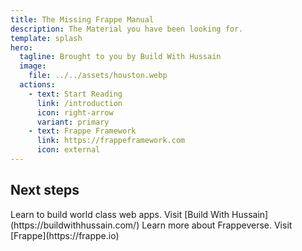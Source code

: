 ```yaml
---
title: The Missing Frappe Manual
description: The Material you have been looking for.
template: splash
hero:
  tagline: Brought to you by Build With Hussain
  image:
    file: ../../assets/houston.webp
  actions:
    - text: Start Reading
      link: /introduction
      icon: right-arrow
      variant: primary
    - text: Frappe Framework
      link: https://frappeframework.com
      icon: external
---
```



## Next steps

<CardGrid stagger>
  <Card title="Build With Hussain" icon="open-book">
    Learn to build world class web apps. Visit [Build With Hussain](https://buildwithhussain.com/)
  </Card>
  
  <Card title="About Frappeverse" icon="open-book">
    Learn more about Frappeverse. Visit [Frappe](https://frappe.io)
  </Card>
</CardGrid>
